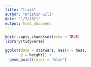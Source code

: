 ```yaml
---
title: "trash"
author: "Kristin Gill"
date: "1/7/2021"
output: html_document
---
```


```r
knitr::opts_chunk$set(echo = TRUE)
library(tidyverse)
```

```r
ggplot(data = starwars, aes(x = mass,
       y = height)) +
  geom_point(color = "blue")
```

